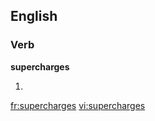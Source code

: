 ==English==

===Verb===
'''supercharges'''

# {{third-person singular of|supercharge}}

[[fr:supercharges]]
[[vi:supercharges]]